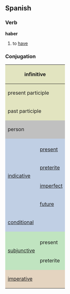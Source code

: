==Spanish==
===Verb===
'''haber'''

# to [[have]]

===Conjugation===

<center>
{| style="background:#F0F0F0"

|-
! colspan="3" style="background:#e2e4c0" | infinitive
| colspan="5" | haber

|-
! colspan="3" style="background:#e2e4c0" | present participle
| colspan="5" | [[habiendo]]

|-
! colspan="3" style="background:#e2e4c0" | past participle
| colspan="5" | [[habido]]

|-
! colspan="2" rowspan="2" style="background:#C0C0C0" | person
! colspan="3" style="background:#C0C0C0" | singular
! colspan="3" style="background:#C0C0C0" | plural

|-
! style="background:#C0C0C0;width:12.5%" | first
! style="background:#C0C0C0;width:12.5%" | second
! style="background:#C0C0C0;width:12.5%" | third
! style="background:#C0C0C0;width:12.5%" | first
! style="background:#C0C0C0;width:12.5%" | second
! style="background:#C0C0C0;width:12.5%" | third

|-
! rowspan="5" style="background:#c0cfe4" | [[indicative]]

! style="background:#c0cfe4" colspan="1" | 
! style="background:#c0cfe4" | yo
! style="background:#c0cfe4" | tú
! style="background:#c0cfe4" | usted
! style="background:#c0cfe4" | nosotros
! style="background:#c0cfe4" | vosotros
! style="background:#c0cfe4" | ustedes

|-
! style="height:3em;background:#c0cfe4" | [[present]]
| he
| has
| ha, hay
| hemos
| habéis
| han

|-
! style="height:3em;background:#c0cfe4" | [[preterite]]
| hube
| hubiste
| hubo
| hubimos
| hubisteis
| hubieron

|-
! style="height:3em;background:#c0cfe4" | [[imperfect]]
| había
| habías
| había
| habíamos
| habíais
| habían

|-
! style="height:3em;background:#c0cfe4" | [[future]]
| habré
| habrás
| habrá
| habremos
| habréis
| habrán

|-
! colspan="2" style="height:3em;background:#c0cfe4" | [[conditional]]
| habría
| habrías
| habría
| habríamos
| habríais
| habrían

|-
! rowspan="3" style="background:#c0e4c0" |[[subjunctive]]
! style="background:#c0e4c0" | 
! style="background:#c0e4c0" | yo
! style="background:#c0e4c0" | tú
! style="background:#c0e4c0" | usted
! style="background:#c0e4c0" | nosotros
! style="background:#c0e4c0" | vosotros
! style="background:#c0e4c0" | ustedes

|-
! style="height:3em;background:#c0e4c0" | present
| haya
| hayas
| haya
| hayamos
| hayáis
| hayan

|-
! style="height:3em;background:#c0e4c0" rowspan="1" | preterite
| hubiera<br>hubiese
| hubieras<br>hubieses
| hubiera<br>hubiese
| hubiéramos<br>hubiésemos
| hubieras<br>hubieses
| hubieran<br>hubiesen

|-
! colspan="2" rowspan="2" style="height:3em;background:#e4d4c0" | [[imperative]]
! style="background:#e4d4c0" | -
! style="background:#e4d4c0" | tu
! style="background:#e4d4c0" | usted
! style="background:#e4d4c0" | nosotros
! style="background:#e4d4c0" | vosotros
! style="background:#e4d4c0" | ustedes

|-
|
| hé
| haya
| hayamos
| habed
| hayan

|}
</center>